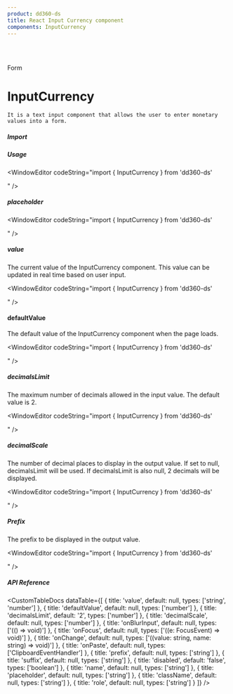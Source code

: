 ```yaml
---
product: dd360-ds
title: React Input Currency component
components: InputCurrency
---
```


<br id='top' />
<br />

<Label>Form</Label>

# <span name="floating-nav">InputCurrency</span>

    It is a text input component that allows the user to enter monetary values into a form.

##### <span name="floating-nav">Import</span>

<WindowEditor codeString="import { InputCurrency } from 'dd360-ds'" />
<WindowEditor codeString="import InputCurrency from 'dd360-ds/InputCurrency'" />

##### <span name="floating-nav">Usage</span>

<ContainerComponentDoc className="gap-y-2">
    <InputCurrency defaultValue='0.00' />
</ContainerComponentDoc>

<WindowEditor codeString="import { InputCurrency } from 'dd360-ds'

<InputCurrency defaultValue='0.00' />" />

##### <span name="floating-nav">placeholder</span>

<ContainerComponentDoc className="gap-y-2">
    <InputCurrency placeholder="100" />
</ContainerComponentDoc>

<WindowEditor codeString="import { InputCurrency } from 'dd360-ds'

<InputCurrency placeholder='100' />" />

##### <span name="floating-nav">value</span>

The current value of the InputCurrency component. This value can be updated in real time based on user input.

<ContainerComponentDoc className="gap-y-2">
    <InputCurrency value={10.3} />
</ContainerComponentDoc>

<WindowEditor codeString="import { InputCurrency } from 'dd360-ds'

<InputCurrency value={10.3} />" />

#### defaultValue

The default value of the InputCurrency component when the page loads.

<ContainerComponentDoc className="gap-y-2">
    <InputCurrency defaultValue={10.3} />
</ContainerComponentDoc>

<WindowEditor codeString="import { InputCurrency } from 'dd360-ds'

<InputCurrency defaultValue={10.3} />" />

##### <span name="floating-nav">decimalsLimit</span>

The maximum number of decimals allowed in the input value. The default value is 2.

<ContainerComponentDoc className="gap-y-2">
    <InputCurrency decimalsLimit={1} defaultValue='0.0' />
</ContainerComponentDoc>

<WindowEditor codeString="import { InputCurrency } from 'dd360-ds'

<InputCurrency decimalsLimit={1} defaultValue='0.0' />" />

##### <span name="floating-nav">decimalScale</span>

The number of decimal places to display in the output value. If set to null, decimalsLimit will be used. If decimalsLimit is also null, 2 decimals will be displayed.

<ContainerComponentDoc className="gap-y-2">
    <InputCurrency decimalScale={3} defaultValue='0.00' />
</ContainerComponentDoc>

<WindowEditor codeString="import { InputCurrency } from 'dd360-ds'

<InputCurrency decimalScale={3} defaultValue='0.00' />" />

##### <span name="floating-nav">Prefix</span>

The prefix to be displayed in the output value.

<ContainerComponentDoc className="gap-y-2">
    <InputCurrency prefix="$" defaultValue='0.00' />
</ContainerComponentDoc>

<WindowEditor codeString="import { InputCurrency } from 'dd360-ds'

<InputCurrency prefix='$' defaultValue='0.00' />" />

##### <span name="floating-nav">API Reference</span>

<CustomTableDocs
    dataTable={[
        {
            title: 'value',
            default: null,
            types: ['string', 'number']
        },
        { title: 'defaultValue', default: null, types: ['number'] },
        { title: 'decimalsLimit', default: '2', types: ['number'] },
        { title: 'decimalScale', default: null, types: ['number'] },
        { title: 'onBlurInput', default: null, types: ['(() => void)'] },
        { title: 'onFocus', default: null, types: ['((e: FocusEvent<HTMLInputElement>) => void)'] },
        { title: 'onChange', default: null, types: ['((value: string, name: string) => void)'] },
        { title: 'onPaste', default: null, types: ['ClipboardEventHandler<HTMLInputElement>'] },
        { title: 'prefix', default: null, types: ['string'] },
        { title: 'suffix', default: null, types: ['string'] },
        { title: 'disabled', default: 'false', types: ['boolean'] },
        { title: 'name', default: null, types: ['string'] },
        { title: 'placeholder', default: null, types: ['string'] },
        { title: 'className', default: null, types: ['string'] },
        { title: 'role', default: null, types: ['string'] }
    ]}
/>

<BackAndForwardController />